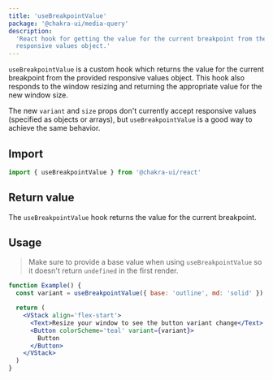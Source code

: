 ```yaml
---
title: 'useBreakpointValue'
package: '@chakra-ui/media-query'
description:
  'React hook for getting the value for the current breakpoint from the provided
  responsive values object.'
---
```


`useBreakpointValue` is a custom hook which returns the value for the current
breakpoint from the provided responsive values object. This hook also responds
to the window resizing and returning the appropriate value for the new window
size.

The new `variant` and `size` props don't currently accept responsive values
(specified as objects or arrays), but `useBreakpointValue` is a good way to
achieve the same behavior.

## Import

```js
import { useBreakpointValue } from '@chakra-ui/react'
```

## Return value

The `useBreakpointValue` hook returns the value for the current breakpoint.

## Usage

> Make sure to provide a base value when using `useBreakpointValue` so it doesn't return `undefined` in the first render.

```jsx
function Example() {
  const variant = useBreakpointValue({ base: 'outline', md: 'solid' })

  return (
    <VStack align='flex-start'>
      <Text>Resize your window to see the button variant change</Text>
      <Button colorScheme='teal' variant={variant}>
        Button
      </Button>
    </VStack>
  )
}
```
